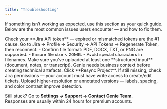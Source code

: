 ```yaml
---
title: "Troubleshooting"
---
```

If something isn’t working as expected, use this section as your quick guide.  
Below are the most common issues users encounter — and how to fix them.

<AccordionGroup>
  <Accordion title="❌ My project won’t sync with Jira">
    Check your **Jira API token** — expired or mismatched tokens are the #1 cause.  
    Go to Jira → Profile → Security → API Tokens → Regenerate Token, then reconnect.
  </Accordion>

  <Accordion title="📄 My document upload failed">
    - Confirm file format: PDF, DOCX, TXT, or PNG are supported.  
    - Ensure file size < 20MB.  
    - Avoid special characters in filenames.
  </Accordion>

  <Accordion title="🧩 Genie isn’t generating stories or test cases">
    Make sure you’ve uploaded at least one **structured input** (document, notes, or transcript).  
    Genie needs business context before creating technical artefacts.
  </Accordion>

  <Accordion title="🔄 My updates in Genie aren’t appearing in Jira">
    Click **Resync Project**. If still missing, check Jira permissions — your account must have write access to create/edit tickets.
  </Accordion>

  <Accordion title="🖼 Genie Vision misreads my screenshot">
    Upload higher-resolution or annotated versions — labels, spacing, and color contrast improve detection.
  </Accordion>
</AccordionGroup>

<Tip>Still stuck? Go to **Settings → Support → Contact Genie Team**.  
Responses are usually within 24 hours for premium accounts.</Tip>
